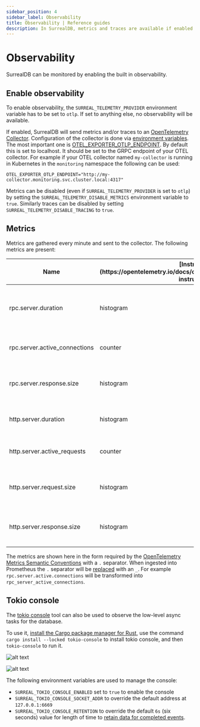 ```yaml
---
sidebar_position: 4
sidebar_label: Observability
title: Observability | Reference guides
description: In SurrealDB, metrics and traces are available if enabled⁠.
---
```



# Observability
SurrealDB can be monitored by enabling the built in observability.

## Enable observability
To enable observability, the `SURREAL_TELEMETRY_PROVIDER` environment variable has to be set to `otlp`. If set to anything else, no observability will be available.

If enabled, SurrealDB will send metrics and/or traces to an [OpenTelemetry Collector](https://opentelemetry.io/docs/collector/).  Configuration of the collector is done via [environment variables](https://opentelemetry.io/docs/languages/sdk-configuration/otlp-exporter/). The most important one is [OTEL_EXPORTER_OTLP_ENDPOINT](https://opentelemetry.io/docs/languages/sdk-configuration/otlp-exporter/#otel_exporter_otlp_endpoint). By default this is set to localhost. It should be set to the GRPC endpoint of your OTEL collector. For example if your OTEL collector named `my-collector` is running in Kubernetes in the `monitoring` namespace the following can be used: 

```
OTEL_EXPORTER_OTLP_ENDPOINT="http://my-collector.monitoring.svc.cluster.local:4317"
```

Metrics can be disabled (even if `SURREAL_TELEMETRY_PROVIDER` is set to `otlp`) by setting the `SURREAL_TELEMETRY_DISABLE_METRICS` environment variable to `true`. Similarly traces can be disabled by setting `SURREAL_TELEMETRY_DISABLE_TRACING` to `true`.

## Metrics

Metrics are gathered every minute and sent to the collector. The following metrics are present:

<table>
    <thead>
        <tr>
            <th colspan="1" scope="col">Name</th>
            <th colspan="1" scope="col">[Instrument](https://opentelemetry.io/docs/concepts/signals/metrics/#metric-instruments)</th>
            <th colspan="1" scope="col">Explanation</th>
        </tr>
    </thead>
    <tbody>
        <tr>
            <td colspan="1" scope="row" data-label="Metric name">
                rpc.server.duration
            </td>
            <td colspan="1" scope="row" data-label="Type">
                histogram
            </td>
            <td colspan="1" scope="row" data-label="Explanation">
                Measures duration of inbound RPC requests in milliseconds
            </td>
        </tr>
        <tr>
            <td colspan="1" scope="row" data-label="Metric name">
                rpc.server.active_connections
            </td>
            <td colspan="1" scope="row" data-label="Type">
                counter
            </td>
            <td colspan="1" scope="row" data-label="Explanation">
                The number of active WebSocket connections
            </td>
        </tr>
        <tr>
            <td colspan="1" scope="row" data-label="Metric name">
                rpc.server.response.size
            </td>
            <td colspan="1" scope="row" data-label="Type">
                histogram
            </td>
            <td colspan="1" scope="row" data-label="Explanation">
                Measures the size of HTTP response messages
            </td>
        </tr>
        <tr>
            <td colspan="1" scope="row" data-label="Metric name">
                http.server.duration
            </td>
            <td colspan="1" scope="row" data-label="Type">
                histogram
            </td>
            <td colspan="1" scope="row" data-label="Explanation">
                The HTTP server duration in milliseconds
            </td>
        </tr>
        <tr>
            <td colspan="1" scope="row" data-label="Metric name">
                http.server.active_requests
            </td>
            <td colspan="1" scope="row" data-label="Type">
                counter
            </td>
            <td colspan="1" scope="row" data-label="Explanation">
                The number of active HTTP requests
            </td>
        </tr>
        <tr>
            <td colspan="1" scope="row" data-label="Metric name">
                http.server.request.size
            </td>
            <td colspan="1" scope="row" data-label="Type">
                histogram
            </td>
            <td colspan="1" scope="row" data-label="Explanation">
                Measures the size of HTTP request messages
            </td>
        </tr>
        <tr>
            <td colspan="1" scope="row" data-label="Metric name">
                http.server.response.size
            </td>
            <td colspan="1" scope="row" data-label="Type">
                histogram
            </td>
            <td colspan="1" scope="row" data-label="Explanation">
                Measures the size of HTTP response messages
            </td>
        </tr>
    </tbody>
</table>

The metrics are shown here in the form required by the [OpenTelemetry Metrics Semantic Conventions](https://opentelemetry.io/docs/specs/semconv/general/metrics/) with a `.` separator. When ingested into Prometheus the `.` separator will be [replaced](https://prometheus.io/blog/2024/03/14/commitment-to-opentelemetry/#support-utf-8-metric-and-label-names) with an `_`. For example `rpc.server.active.connections` will be transformed into `rpc_server_active_connections`.

## Tokio console

<Since v="v3.0.0-alpha.7" />

The [tokio console](https://github.com/tokio-rs/console) tool can also be used to observe the low-level async tasks for the database.

To use it, [install the Cargo package manager for Rust](https://doc.rust-lang.org/cargo/getting-started/installation.html), use the command `cargo install --locked tokio-console` to install tokio console, and then `tokio-console` to run it.

![alt text](tokio_console_1.png)

![alt text](tokio_console_2.png)

The following environment variables are used to manage the console:

* `SURREAL_TOKIO_CONSOLE_ENABLED` set to `true` to enable the console
* `SURREAL_TOKIO_CONSOLE_SOCKET_ADDR` to override the default address at `127.0.0.1:6669`
* `SURREAL_TOKIO_CONSOLE_RETENTION` to override the default `6s` (six seconds) value for length of time to [retain data for completed events](https://docs.rs/console-subscriber/0.4.1/console_subscriber/struct.Builder.html#method.retention).
